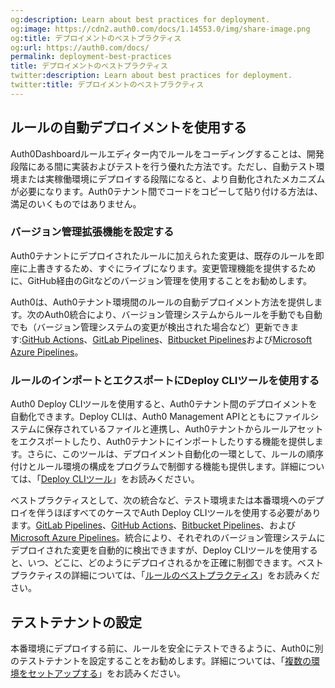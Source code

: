 ```yaml
---
og:description: Learn about best practices for deployment.
og:image: https://cdn2.auth0.com/docs/1.14553.0/img/share-image.png
og:title: デプロイメントのベストプラクティス
og:url: https://auth0.com/docs/
permalink: deployment-best-practices
title: デプロイメントのベストプラクティス
twitter:description: Learn about best practices for deployment.
twitter:title: デプロイメントのベストプラクティス
---
```


## ルールの自動デプロイメントを使用する

Auth0Dashboardルールエディター内でルールをコーディングすることは、開発段階にある間に実装およびテストを行う優れた方法です。ただし、自動テスト環境または実稼働環境にデプロイする段階になると、より自動化されたメカニズムが必要になります。Auth0テナント間でコードをコピーして貼り付ける方法は、満足のいくものではありません。

### バージョン管理拡張機能を設定する

Auth0テナントにデプロイされたルールに加えられた変更は、既存のルールを即座に上書きするため、すぐにライブになります。変更管理機能を提供するために、GitHub経由のGitなどのバージョン管理を使用することをお勧めします。

Auth0は、Auth0テナント環境間のルールの自動デプロイメント方法を提供します。次のAuth0統合により、バージョン管理システムからルールを手動でも自動でも（バージョン管理システムの変更が検出された場合など）更新できます:[GitHub Actions](https://marketplace.auth0.com/integrations/github-actions)、[GitLab Pipelines](https://marketplace.auth0.com/integrations/gitlab-pipeline)、[Bitbucket Pipelines](https://marketplace.auth0.com/integrations/bitbucket-pipeline)および[Microsoft Azure Pipelines](https://marketplace.auth0.com/integrations/azure-pipeline)。

### ルールのインポートとエクスポートにDeploy CLIツールを使用する

Auth0 Deploy CLIツールを使用すると、Auth0テナント間のデプロイメントを自動化できます。Deploy CLIは、Auth0 Management APIとともにファイルシステムに保存されているファイルと連携し、Auth0テナントからルールアセットをエクスポートしたり、Auth0テナントにインポートしたりする機能を提供します。さらに、このツールは、デプロイメント自動化の一環として、ルールの順序付けとルール環境の構成をプログラムで制御する機能も提供します。詳細については、「[Deploy CLIツール](/deploy/deploy-cli-tool)」をお読みください。

ベストプラクティスとして、次の統合など、テスト環境または本番環境へのデプロイを伴うほぼすべてのケースでAuth Deploy CLIツールを使用する必要があります。[GitLab Pipelines](https://marketplace.auth0.com/integrations/gitlab-pipeline)、[GitHub Actions](https://marketplace.auth0.com/integrations/github-actions)、[Bitbucket Pipelines](https://marketplace.auth0.com/integrations/bitbucket-pipeline)、および[Microsoft Azure Pipelines](https://marketplace.auth0.com/integrations/azure-pipeline)。統合により、それぞれのバージョン管理システムにデプロイされた変更を自動的に検出できますが、Deploy CLIツールを使用すると、いつ、どこに、どのようにデプロイされるかを正確に制御できます。ベストプラクティスの詳細については、「[ルールのベストプラクティス](/rules-best-practices)」をお読みください。

## テストテナントの設定

本番環境にデプロイする前に、ルールを安全にテストできるように、Auth0に別のテストテナントを設定することをお勧めします。詳細については、「[複数の環境をセットアップする](/get-started/create-tenants/set-up-multiple-environments)」をお読みください。